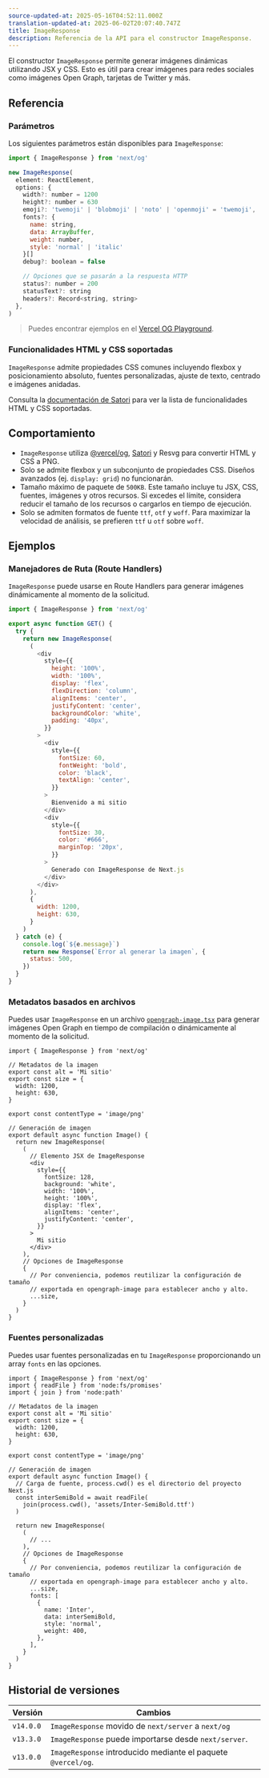 ```yaml
---
source-updated-at: 2025-05-16T04:52:11.000Z
translation-updated-at: 2025-06-02T20:07:40.747Z
title: ImageResponse
description: Referencia de la API para el constructor ImageResponse.
---
```


El constructor `ImageResponse` permite generar imágenes dinámicas utilizando JSX y CSS. Esto es útil para crear imágenes para redes sociales como imágenes Open Graph, tarjetas de Twitter y más.

## Referencia

### Parámetros

Los siguientes parámetros están disponibles para `ImageResponse`:

```jsx
import { ImageResponse } from 'next/og'

new ImageResponse(
  element: ReactElement,
  options: {
    width?: number = 1200
    height?: number = 630
    emoji?: 'twemoji' | 'blobmoji' | 'noto' | 'openmoji' = 'twemoji',
    fonts?: {
      name: string,
      data: ArrayBuffer,
      weight: number,
      style: 'normal' | 'italic'
    }[]
    debug?: boolean = false

    // Opciones que se pasarán a la respuesta HTTP
    status?: number = 200
    statusText?: string
    headers?: Record<string, string>
  },
)
```

> Puedes encontrar ejemplos en el [Vercel OG Playground](https://og-playground.vercel.app/).

### Funcionalidades HTML y CSS soportadas

`ImageResponse` admite propiedades CSS comunes incluyendo flexbox y posicionamiento absoluto, fuentes personalizadas, ajuste de texto, centrado e imágenes anidadas.

Consulta la [documentación de Satori](https://github.com/vercel/satori#css) para ver la lista de funcionalidades HTML y CSS soportadas.

## Comportamiento

- `ImageResponse` utiliza [@vercel/og](https://vercel.com/docs/concepts/functions/edge-functions/og-image-generation), [Satori](https://github.com/vercel/satori) y Resvg para convertir HTML y CSS a PNG.
- Solo se admite flexbox y un subconjunto de propiedades CSS. Diseños avanzados (ej. `display: grid`) no funcionarán.
- Tamaño máximo de paquete de `500KB`. Este tamaño incluye tu JSX, CSS, fuentes, imágenes y otros recursos. Si excedes el límite, considera reducir el tamaño de los recursos o cargarlos en tiempo de ejecución.
- Solo se admiten formatos de fuente `ttf`, `otf` y `woff`. Para maximizar la velocidad de análisis, se prefieren `ttf` u `otf` sobre `woff`.

## Ejemplos

### Manejadores de Ruta (Route Handlers)

`ImageResponse` puede usarse en Route Handlers para generar imágenes dinámicamente al momento de la solicitud.

```js filename="app/api/route.js"
import { ImageResponse } from 'next/og'

export async function GET() {
  try {
    return new ImageResponse(
      (
        <div
          style={{
            height: '100%',
            width: '100%',
            display: 'flex',
            flexDirection: 'column',
            alignItems: 'center',
            justifyContent: 'center',
            backgroundColor: 'white',
            padding: '40px',
          }}
        >
          <div
            style={{
              fontSize: 60,
              fontWeight: 'bold',
              color: 'black',
              textAlign: 'center',
            }}
          >
            Bienvenido a mi sitio
          </div>
          <div
            style={{
              fontSize: 30,
              color: '#666',
              marginTop: '20px',
            }}
          >
            Generado con ImageResponse de Next.js
          </div>
        </div>
      ),
      {
        width: 1200,
        height: 630,
      }
    )
  } catch (e) {
    console.log(`${e.message}`)
    return new Response(`Error al generar la imagen`, {
      status: 500,
    })
  }
}
```

### Metadatos basados en archivos

Puedes usar `ImageResponse` en un archivo [`opengraph-image.tsx`](/docs/app/api-reference/file-conventions/metadata/opengraph-image) para generar imágenes Open Graph en tiempo de compilación o dinámicamente al momento de la solicitud.

```tsx filename="app/opengraph-image.tsx"
import { ImageResponse } from 'next/og'

// Metadatos de la imagen
export const alt = 'Mi sitio'
export const size = {
  width: 1200,
  height: 630,
}

export const contentType = 'image/png'

// Generación de imagen
export default async function Image() {
  return new ImageResponse(
    (
      // Elemento JSX de ImageResponse
      <div
        style={{
          fontSize: 128,
          background: 'white',
          width: '100%',
          height: '100%',
          display: 'flex',
          alignItems: 'center',
          justifyContent: 'center',
        }}
      >
        Mi sitio
      </div>
    ),
    // Opciones de ImageResponse
    {
      // Por conveniencia, podemos reutilizar la configuración de tamaño
      // exportada en opengraph-image para establecer ancho y alto.
      ...size,
    }
  )
}
```

### Fuentes personalizadas

Puedes usar fuentes personalizadas en tu `ImageResponse` proporcionando un array `fonts` en las opciones.

```tsx filename="app/opengraph-image.tsx"
import { ImageResponse } from 'next/og'
import { readFile } from 'node:fs/promises'
import { join } from 'node:path'

// Metadatos de la imagen
export const alt = 'Mi sitio'
export const size = {
  width: 1200,
  height: 630,
}

export const contentType = 'image/png'

// Generación de imagen
export default async function Image() {
  // Carga de fuente, process.cwd() es el directorio del proyecto Next.js
  const interSemiBold = await readFile(
    join(process.cwd(), 'assets/Inter-SemiBold.ttf')
  )

  return new ImageResponse(
    (
      // ...
    ),
    // Opciones de ImageResponse
    {
      // Por conveniencia, podemos reutilizar la configuración de tamaño
      // exportada en opengraph-image para establecer ancho y alto.
      ...size,
      fonts: [
        {
          name: 'Inter',
          data: interSemiBold,
          style: 'normal',
          weight: 400,
        },
      ],
    }
  )
}
```

## Historial de versiones

| Versión   | Cambios                                               |
| --------- | ----------------------------------------------------- |
| `v14.0.0` | `ImageResponse` movido de `next/server` a `next/og`   |
| `v13.3.0` | `ImageResponse` puede importarse desde `next/server`. |
| `v13.0.0` | `ImageResponse` introducido mediante el paquete `@vercel/og`. |